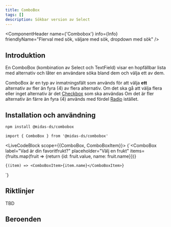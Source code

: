 ```yaml
---
title: ComboBox
tags: []
description: Sökbar version av Select
---
```



<ComponentHeader name={'Combobox'} info={Info} friendlyName="Flerval med sök, väljare med sök, dropdown med sök" />

## Introduktion

En ComboBox (kombination av Select och TextField) visar en hopfällbar lista med alternativ och låter en användare söka bland dem och välja ett av dem.

ComboBox är en typ av inmatningsfält som används för att välja **ett** alternativ av fler än fyra (4) av flera alternativ. Om det ska gå att välja flera eller inget alternativ är det [Checkbox](./checkbox.mdx) som ska användas
Om det är fler alternativ än färre än fyra (4) används med fördel [Radio](./radio.mdx) istället.

## Installation och användning

```bash npm2yarn
npm install @midas-ds/combobox
```

```tsx
import { ComboBox } from '@midas-ds/combobox'
```

<LiveCodeBlock scope={{ComboBox, ComboBoxItem}}>
{`<ComboBox
    label="Vad är din favoritfrukt?"
    placeholder="Välj en frukt"
    items={fruits.map(fruit => {return {id: fruit.value, name: fruit.name}})}
>
    {(item) => <ComboBoxItem>{item.name}</ComboBoxItem>}
</ComboBox>`}
</LiveCodeBlock>

## Riktlinjer
TBD

## Beroenden
<ComponentFooter info={Info}/>